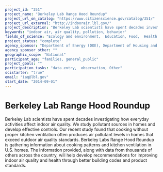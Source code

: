 ```yaml
---
project_id: "351"
project_name: "Berkeley Lab Range Hood Roundup"
project_url_on_catalog: "https://www.citizenscience.gov/catalog/351/"
project_url_external: "http://indoorair.lbl.gov/"
project_description: "Berkeley Lab scientists have spent decades investigating how everyday activities affect indoor air quality. We study pollutant sources in homes and develop effective controls. Our recent study found that cooking without proper kitchen ventilation often produces air pollutant levels in homes that exceed outdoor air quality standards. Berkeley Labs Range Hood Roundup is gathering information about cooking patterns and kitchen ventilation in U.S. homes. The information provided, along with data from thousands of others across the country, will help develop recommendations for improving indoor air quality and health through better building codes and product standards."
keywords: "indoor air, air quality, pollution, behavior"
fields_of_science: "Ecology and environment,  Education, Food,  Health and medicine"
project_status: "complete"
agency_sponsor: "Department of Energy (DOE), Department of Housing and Urban Development, U.S. Environmental Protection Agency (EPA)"
agency_sponsor_other: ""
geographic_scope: "National"
participant_age: "families, general_public"
project_goals: ""
participation_tasks: "data_entry,  observation, Other"
scistarter: "true"
email: "iaq@lbl.gov"
start_date: "2014-09-01"
---
```


# Berkeley Lab Range Hood Roundup

Berkeley Lab scientists have spent decades investigating how everyday activities affect indoor air quality. We study pollutant sources in homes and develop effective controls. Our recent study found that cooking without proper kitchen ventilation often produces air pollutant levels in homes that exceed outdoor air quality standards. Berkeley Labs Range Hood Roundup is gathering information about cooking patterns and kitchen ventilation in U.S. homes. The information provided, along with data from thousands of others across the country, will help develop recommendations for improving indoor air quality and health through better building codes and product standards.
